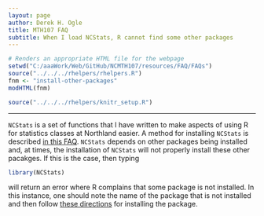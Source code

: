 ```yaml
---
layout: page
author: Derek H. Ogle
title: MTH107 FAQ
subtitle: When I load NCStats, R cannot find some other packages
---
```


```r
# Renders an appropriate HTML file for the webpage
setwd("C:/aaaWork/Web/GitHub/NCMTH107/resources/FAQ/FAQs")
source("../../../rhelpers/rhelpers.R")
fnm <- "install-other-packages"
modHTML(fnm)
```

```r
source("../../../rhelpers/knitr_setup.R")
```

----

`NCStats` is a set of functions that I have written to make aspects of using R for statistics classes at Northland easier.  A method for installing `NCStats` is described [in this FAQ](install-NCStats.html).  `NCStats` depends on other packages being installed and, at times, the installation of `NCStats` will not properly install these other pacakges.  If this is the case, then typing

```r
library(NCStats)
```

will return an error where R complains that some package is not installed.  In this instance, one should note the name of the package that is not installed and then follow [these directions](http://derekogle.com/IFAR/supplements/installations/InstallPackagesRStudio.html) for installing the package.
